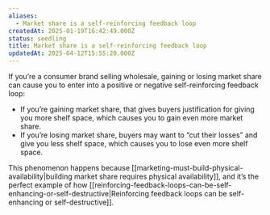 ```yaml
---
aliases:
  - Market share is a self-reinforcing feedback loop
createdAt: 2025-01-19T16:42:49.000Z
status: seedling
title: Market share is a self-reinforcing feedback loop
updatedAt: 2025-04-12T15:55:20.000Z
---
```

If you’re a consumer brand selling wholesale, gaining or losing market share can cause you to enter into a positive or negative self-reinforcing feedback loop:

- If you’re gaining market share, that gives buyers justification for giving you more shelf space, which causes you to gain even more market share.
- If you’re losing market share, buyers may want to “cut their losses” and give you less shelf space, which causes you to lose even more shelf space.

This phenomenon happens because [[marketing-must-build-physical-availability|building market share requires physical availability]], and it’s the perfect example of how [[reinforcing-feedback-loops-can-be-self-enhancing-or-self-destructive|Reinforcing feedback loops can be self-enhancing or self-destructive]].
